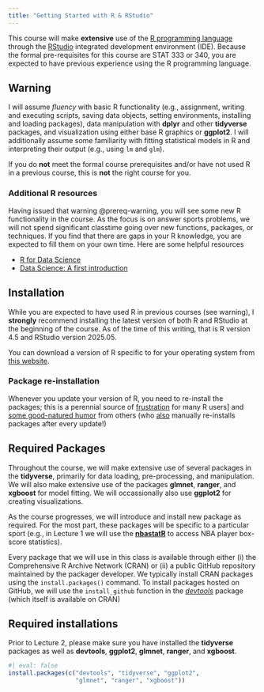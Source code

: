 ```yaml
---
title: "Getting Started with R & RStudio"
---
```



This course will make **extensive** use of the [R programming language]() through the [RStudio](https://posit.co/download/rstudio-desktop/) integrated development environment (IDE). 
Because the formal pre-requisites for this course are STAT 333 or 340, you are expected to have previous experience using the R programming language.

:::{#prereq-warning .callout-important}

## Warning

I will assume *fluency* with basic R functionality (e.g., assignment, writing and
executing scripts, saving data objects, setting environments, installing and loading packages), data manipulation with **dplyr** and other **tidyverse** packages, and visualization using either base R graphics or **ggplot2**. 
I will additionally assume some familiarity with fitting statistical models in
R and interpreting their output (e.g., using `lm` and `glm`).

If you do **not** meet the formal course prerequisites and/or have not used R in a previous course, this is **not** the right course for you. 
:::



### Additional R resources

Having issued that warning @prereq-warning, you will see some new R functionality in the course.
As the focus is on answer sports problems, we will not spend significant classtime going over new functions, packages, or techniques.
If you find that there are gaps in your R knowledge, you are expected to fill them on your own time.
Here are some helpful resources

  * [R for Data Science](https://r4ds.hadley.nz)
  * [Data Science: A first introduction](https://datasciencebook.ca)

## Installation

While you are expected to have used R in previous courses (see warning), I **strongly** recommend installing the latest version of both R and RStudio at the beginning of the course.
As of the time of this writing, that is R version 4.5 and RStudio version 2025.05.

You can download a version of R specific to for your operating system from [this website](https://cloud.r-project.org).


### Package re-installation

Whenever you update your version of R, you need to re-install the packages; this is a perennial source of [frustration](https://bsky.app/profile/benbushong.com/post/3lbqnkbazgh2e) for many R users] and [some good-natured humor](https://bsky.app/profile/hadley.nz/post/3lnlrbqv7qs2i) from others (who [also](https://bsky.app/profile/hadley.nz/post/3lnmafh3ljs2y) manually re-installs packages after every update!)



## Required Packages

Throughout the course, we will make extensive use of several packages in the **tidyverse**, primarily for data loading, pre-processing, and manipulation.
We will also make extensive use of the packages **glmnet**, **ranger**, and **xgboost** for model fitting.
We will occassionally also use **ggplot2** for creating visualizations.

As the course progresses, we will introduce and install new package as required.
For the most part, these packages will be specific to a particular sport (e.g., in Lecture 1 we will use the [**nbastatR**](http://asbcllc.com/nbastatR/index.html) to access NBA player box-score statistics).

Every package that we will use in this class is available through either (i) the  Comprehensive R Archive Network (CRAN) or (ii) a public GitHub repository maintained by the packager developer.
We typically install CRAN packages using the `install.packages()` command.
To install packages hosted on GitHub, we will use the `install_github` function in the [*devtools*](https://cran.r-project.org/web/packages/devtools/index.html) package (which itself is available on CRAN)

:::{.callout-tip}
## Required installations

Prior to Lecture 2, please make sure you have installed the **tidyverse** packages as well as **devtools**, **ggplot2**, **glmnet**, **ranger**, and **xgboost**.
```r
#| eval: false
install.packages(c("devtools", "tidyverse", "ggplot2", 
                   "glmnet", "ranger", "xgboost"))
```
:::




